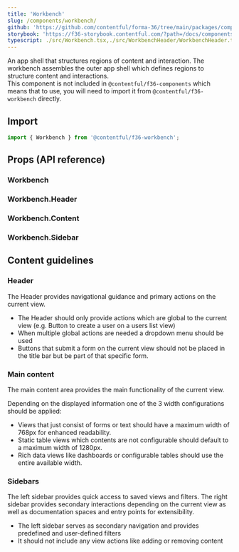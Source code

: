 ```yaml
---
title: 'Workbench'
slug: /components/workbench/
github: 'https://github.com/contentful/forma-36/tree/main/packages/components/workbench'
storybook: 'https://f36-storybook.contentful.com/?path=/docs/components-workbench--basic'
typescript: ./src/Workbench.tsx,./src/WorkbenchHeader/WorkbenchHeader.tsx,./src/WorkbenchContent/WorkbenchContent.tsx,./src/WorkbenchSidebar/WorkbenchSidebar.tsx
---
```


An app shell that structures regions of content and interaction.
The workbench assembles the outer app shell which defines regions to structure content and interactions.  
This component is not included in `@contentful/f36-components`
which means that to use, you will need to import it from `@contentful/f36-workbench` directly.

## Import

```js static=true
import { Workbench } from '@contentful/f36-workbench';
```

## Props (API reference)

### Workbench

<PropsTable of="Workbench" />

### Workbench.Header

<PropsTable of="WorkbenchHeader" />

### Workbench.Content

<PropsTable of="WorkbenchContent" />

### Workbench.Sidebar

<PropsTable of="WorkbenchSidebar" />

## Content guidelines

### Header

The Header provides navigational guidance and primary actions on the current view.

- The Header should only provide actions which are global to the current view (e.g. Button to create a user on a users list view)
- When multiple global actions are needed a dropdown menu should be used
- Buttons that submit a form on the current view should not be placed in the title bar but be part of that specific form.

### Main content

The main content area provides the main functionality of the current view.

Depending on the displayed information one of the 3 width configurations should be applied:

- Views that just consist of forms or text should have a maximum width of 768px for enhanced readability.
- Static table views which contents are not configurable should default to a maximum width of 1280px.
- Rich data views like dashboards or configurable tables should use the entire available width.

### Sidebars

The left sidebar provides quick access to saved views and filters.
The right sidebar provides secondary interactions depending on the current view as well as documentation spaces and entry points for extensibility.

- The left sidebar serves as secondary navigation and provides predefined and user-defined filters
- It should not include any view actions like adding or removing content
